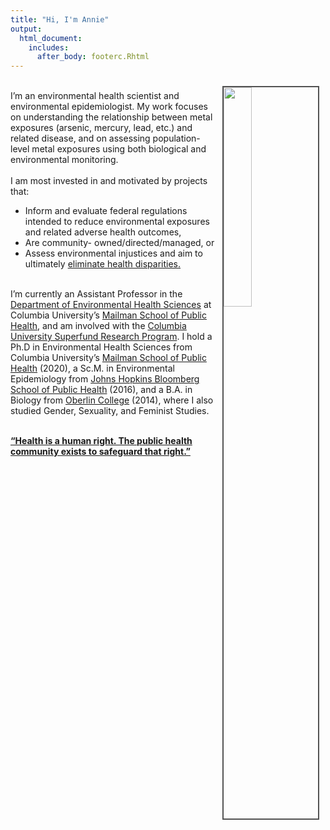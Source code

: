 ```yaml
---
title: "Hi, I'm Annie"  
output:
  html_document:
    includes:
      after_body: footerc.Rhtml
---
```

<img src="dolomitesgif.gif" style="width:30%; border:2px solid #525252" ALIGN = "right" HSPACE="10" VSPACE="10"/>
<br>
I'm an environmental health scientist and environmental epidemiologist. My work focuses on understanding the relationship between metal exposures (arsenic, mercury, lead, etc.) and related disease, and on assessing population-level metal exposures using both biological and environmental monitoring. 
<br>
<br>
I am most invested in and motivated by projects that:
<ul><li>Inform and evaluate federal regulations intended to reduce environmental exposures and related adverse health outcomes,</li>
<li>Are community- owned/directed/managed, or</li>
<li>Assess environmental injustices and aim to ultimately <u>eliminate health disparities.</u></li></ul>
<br>
I'm currently an Assistant Professor in the [Department of Environmental Health Sciences](https://www.mailman.columbia.edu/academics/departments/environmental-health-sciences-ehs) at Columbia University's [Mailman School of Public Health](https://www.mailman.columbia.edu/), and am involved with the [Columbia University Superfund Research Program](https://www.mailman.columbia.edu/research/columbia-superfund-research-program). I hold a Ph.D in Environmental Health Sciences from Columbia University's [Mailman School of Public Health](https://www.mailman.columbia.edu/) (2020), a Sc.M. in Environmental Epidemiology from [Johns Hopkins Bloomberg School of Public Health](https://www.jhsph.edu/) (2016), and a B.A. in Biology from [Oberlin College](https://www.oberlin.edu/) (2014), where I also studied Gender, Sexuality, and Feminist Studies.   
<br>

<b>["Health is a human right. The public health community exists to safeguard that right."](https://www.publichealth.columbia.edu/about/mission-history/public-health-oath#:~:text=Health%20is%20a%20human%20right.)</b>
